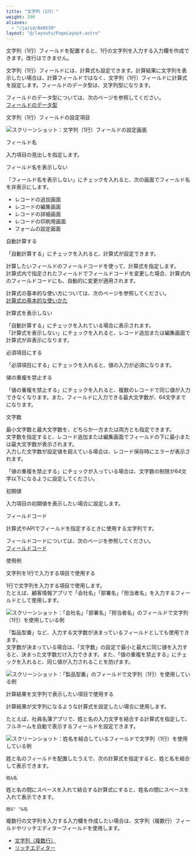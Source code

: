 ```yaml
---
title: "文字列（1行）"
weight: 200
aliases:
  - "/ja/id/040539"
layout: "@/layouts/PageLayout.astro"
---
```




文字列（1行）フィールドを配置すると、1行の文字列を入力する入力欄を作成できます。改行はできません。

文字列（1行）フィールドには、計算式も設定できます。計算結果に文字列を表示したい場合は、計算フィールドではなく、文字列（1行）フィールドに計算式を設定します。フィールドのデータ型は、文字列型になります。

<Note>

フィールドのデータ型については、次のページを参照してください。  
[フィールドのデータ型](/k/ja/id/040500.html#autocalc_calculation_type_10)

</Note>

<Heading id="form_parts_text_single-line_20">文字列（1行）フィールドの設定項目</Heading>

<Img src="/k/kintone/img-ja/text_single-line_04.png" alt="スクリーンショット：文字列（1行）フィールドの設定画面" />

<Heading level={3} id="form_parts_text_single-line_2010">フィールド名</Heading>

入力項目の見出しを指定します。

<Heading level={3} id="form_parts_text_single-line_2020">フィールド名を表示しない</Heading>

「フィールド名を表示しない」にチェックを入れると、次の画面でフィールド名を非表示にします。

* レコードの追加画面
* レコードの編集画面
* レコードの詳細画面
* レコードの印刷用画面
* フォームの設定画面

<Heading level={3} id="form_parts_text_single-line_2030">自動計算する</Heading>

「自動計算する」にチェックを入れると、計算式が設定できます。

計算したいフィールドのフィールドコードを使って、計算式を指定します。  
計算式内で指定されたフィールドでフィールドコードを変更した場合、計算式内のフィールドコードにも、自動的に変更が適用されます。

<Note>

計算式の基本的な使い方については、次のページを参照してください。  
[計算式の基本的な使いかた](/k/ja/id/040509.html)

</Note>

<Heading level={4} id="form_parts_text_single-line_203010">計算式を表示しない</Heading>

「自動計算する」にチェックを入れている場合に表示されます。  
「計算式を表示しない」にチェックを入れると、レコード追加または編集画面で計算式が非表示になります。

<Heading level={3} id="form_parts_text_single-line_2040">必須項目にする</Heading>

「必須項目にする」にチェックを入れると、値の入力が必須になります。

<Heading level={3} id="form_parts_text_single-line_2050">値の重複を禁止する</Heading>

「値の重複を禁止する」にチェックを入れると、複数のレコードで同じ値が入力できなくなります。また、フィールドに入力できる最大文字数が、64文字までになります。

<Heading level={3} id="form_parts_text_single-line_2060">文字数</Heading>

最小文字数と最大文字数を、どちらか一方または両方とも指定できます。  
文字数を指定すると、レコード追加または編集画面でフィールドの下に最小または最大文字数が表示されます。  
入力した文字数が設定値を超えている場合は、レコード保存時にエラーが表示されます。

「値の重複を禁止する」にチェックが入っている場合は、文字数の制限が64文字以下になるように設定してください。

<Heading level={3} id="form_parts_text_single-line_2070">初期値</Heading>

入力項目の初期値を表示したい場合に設定します。

<Heading level={3} id="form_parts_text_single-line_2080">フィールドコード</Heading>

計算式やAPIでフィールドを指定するときに使用する文字列です。

<Note>

フィールドコードについては、次のページを参照してください。  
[フィールドコード](/k/ja/id/040504.html)

</Note>

<Heading id="form_parts_text_single-line_10">使用例</Heading>

<Heading level={3} id="form_parts_text_single-line_1010">文字列を1行で入力する項目で使用する</Heading>

1行で文字列を入力する項目で使用します。  
たとえば、顧客情報アプリで「会社名」「部署名」「担当者名」を入力するフィールドとして使用します。

<Img src="/k/kintone/img-ja/text_single-line_02.png" alt="スクリーンショット：「会社名」「部署名」「担当者名」のフィールドで文字列（1行）を使用している例" />

「製品型番」など、入力する文字数が決まっているフィールドとしても使用できます。  
文字数が決まっている場合は、「文字数」の設定で最小と最大に同じ値を入力すると、決まった文字数だけ入力できます。また、「値の重複を禁止する」にチェックを入れると、同じ値が入力されることを防げます。

<Img src="/k/kintone/img-ja/text_single-line_05.png" alt="スクリーンショット：「製品型番」のフィールドで文字列（1行）を使用している例" />

<Heading level={3} id="form_parts_text_single-line_1020">計算結果を文字列で表示したい項目で使用する</Heading>

計算結果が文字列になるような計算式を設定したい場合に使用します。

たとえば、社員名簿アプリで、姓と名の入力文字を結合する計算式を指定して、フルネームを自動で表示するフィールドを設定できます。

<Img src="/k/kintone/img-ja/text_single-line_03.png" alt="スクリーンショット：姓名を結合しているフィールドで文字列（1行）を使用している例" />

姓と名のフィールドを配置したうえで、次の計算式を指定すると、姓と名を結合して表示できます。

```plaintext{copy=true}
姓&名

```

姓と名の間にスペースを入れて結合する計算式にすると、姓名の間にスペースを入れて表示できます。

```plaintext{copy=true}
姓&" "&名

```

<Note>

複数行の文字列を入力する入力欄を作成したい場合は、文字列（複数行）フィールドやリッチエディターフィールドを使用します。

* [文字列（複数行）](/k/ja/id/040538.html)
* [リッチエディター](/k/ja/id/040537.html)

</Note>
